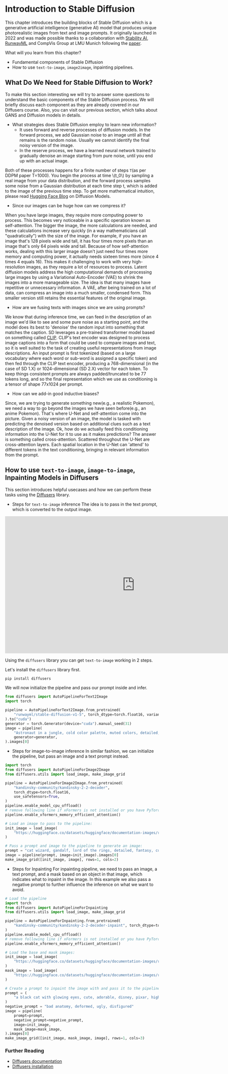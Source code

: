 # Introduction to Stable Diffusion
This chapter introduces the building blocks of Stable Diffusion which is a generative artificial intelligence (generative AI) model that produces unique photorealistic images from text and image prompts. It originally launched in 2022 and was made possible thanks to a collaboration with
[Stability AI](https://stability.ai/), [RunwayML](https://runwayml.com/) and CompVis Group at LMU Munich following the [paper](https://arxiv.org/pdf/2112.10752.pdf).

What will you learn from this chapter?
- Fundamental components of Stable Diffusion
- How to use `text-to-image`, `image2image`, inpainting pipelines.

## What Do We Need for Stable Diffusion to Work?
To make this section interesting we will try to answer some questions to understand the basic components of the Stable Diffusion process. 
We will briefly discuss each component as they are already covered in our Diffusers course. Also, you can visit our previous section, which talks about GANS and Diffusion models in details.

- What strategies does Stable Diffusion employ to learn new information?
    - It uses forward and reverse processes of diffusion models. In the forward process, we add Gaussian noise to an image until all that remains is the random noise. Usually we cannot identify the final noisy version of the image.
    - In the reserve process, we have a learned neural network trained to gradually denoise an image starting from pure noise, until you end up with an actual image.

Both of these processes happens for a finite number of steps `T`(as per DDPM paper T=1000). You begin the process at time \\(t_0\\) by sampling a real image from your data distribution, and the forward process samples some noise from a Gaussian distribution at each time step t, which is added to the image of the previous time step. To get more mathematical intuition, please read [Hugging Face Blog](https://huggingface.co/blog/annotated-diffusion) on Diffusion Models. 

- Since our images can be huge how can we compress it?

When you have large images, they require more computing power to process. This becomes very noticeable in a specific operation known as self-attention. The bigger the image, the more calculations are needed, and these calculations increase very quickly (in a way mathematicians call "quadratically") with the size of the image.
For example, if you have an image that's 128 pixels wide and tall, it has four times more pixels than an image that's only 64 pixels wide and tall. Because of how self-attention works, dealing with this larger image doesn't just need four times more memory and computing power, it actually needs sixteen times more (since 4 times 4 equals 16). This makes it challenging to work with very high-resolution images, as they require a lot of resources to process. 
Latent diffusion models address the high computational demands of processing large images by using a Variational Auto-Encoder (VAE) to shrink the images into a more manageable size. The idea is that many images have repetitive or unnecessary information. A VAE, after being trained on a lot of data, can compress an image into a much smaller, condensed form. This smaller version still retains the essential features of the original image.

- How are we fusing texts with images since we are using prompts?

We know that during inference time, we can feed in the description of an image we'd like to see and some pure noise as a starting point, and the model does its best to 'denoise' the random input into something that matches the caption.
SD leverages a pre-trained transformer model based on something called [CLIP](https://github.com/johko/computer-vision-course/blob/main/chapters/en/Unit%204%20-%20Mulitmodal%20Models/CLIP%20and%20relatives/clip.mdx). CLIP's text encoder was designed to process image captions into a form that could be used to compare images and text, so it is well suited to the task of creating useful representations from image descriptions. An input prompt is first tokenized (based on a large vocabulary where each word or sub-word is assigned a specific token) and then fed through the CLIP text encoder, producing a 768-dimensional (in the case of SD 1.X) or 1024-dimensional (SD 2.X) vector for each token. To keep things consistent prompts are always padded/truncated to be 77 tokens long, and so the final representation which we use as conditioning is a tensor of shape 77x1024 per prompt.

- How can we add-in good inductive biases? 

Since, we are trying to generate something new(e.g., a realistic Pokemon), we need a way to go beyond the images we have seen before(e.g., an anime Pokemon). That's where U-Net and self-attention come into the picture. Given a noisy version of an image, the model is tasked with predicting the denoised version based on additional clues such as a text description of the image. Ok, how do we actually feed this conditioning information into the U-Net for it to use as it makes predictions? The answer is something called cross-attention. Scattered throughout the U-Net are cross-attention layers. 
Each spatial location in the U-Net can 'attend' to different tokens in the text conditioning, bringing in relevant information from the prompt. 


## How to use `text-to-image`, `image-to-image`, Inpainting Models in Diffusers
This section introduces helpful usecases and how we can perform these tasks using the [Diffusers](https://github.com/huggingface/diffusers) library.
- Steps for `text-to-image` inference
The idea is to pass in the text prompt, which is converted to the output image.

<iframe
	src="https://hysts-controlnet-v1-1.hf.space/"
	frameborder="0"
	width="850"
	height="450">
</iframe>

Using the `diffusers` library you can get `text-to-image` working in 2 steps.

Let's install the `diffusers` library first.
```bash
pip install diffusers
```

We will now initialize the pipeline and pass our prompt inside and infer.
```python
from diffusers import AutoPipelineForText2Image
import torch

pipeline = AutoPipelineForText2Image.from_pretrained(
    "runwayml/stable-diffusion-v1-5", torch_dtype=torch.float16, variant="fp16"
).to("cuda")
generator = torch.Generator(device="cuda").manual_seed(31)
image = pipeline(
    "Astronaut in a jungle, cold color palette, muted colors, detailed, 8k",
    generator=generator,
).images[0]
```

- Steps for image-to-image inference
In similar fashion, we can initialize the pipeline, but pass an image and a text prompt instead.
```python
import torch
from diffusers import AutoPipelineForImage2Image
from diffusers.utils import load_image, make_image_grid

pipeline = AutoPipelineForImage2Image.from_pretrained(
    "kandinsky-community/kandinsky-2-2-decoder",
    torch_dtype=torch.float16,
    use_safetensors=True,
)
pipeline.enable_model_cpu_offload()
# remove following line if xFormers is not installed or you have PyTorch 2.0 or higher installed
pipeline.enable_xformers_memory_efficient_attention()

# Load an image to pass to the pipeline:
init_image = load_image(
    "https://huggingface.co/datasets/huggingface/documentation-images/resolve/main/diffusers/cat.png"
)

# Pass a prompt and image to the pipeline to generate an image:
prompt = "cat wizard, gandalf, lord of the rings, detailed, fantasy, cute, adorable, Pixar, Disney, 8k"
image = pipeline(prompt, image=init_image).images[0]
make_image_grid([init_image, image], rows=1, cols=2)
```

- Steps for Inpainting
For inpainting pipeline, we need to pass an image, a text prompt, and a mask based on an object in that image, which indicates what to inpaint in the image. 
In this example we also pass a negative prompt to further influence the inference on what we want to avoid.
```python
# Load the pipeline
import torch
from diffusers import AutoPipelineForInpainting
from diffusers.utils import load_image, make_image_grid

pipeline = AutoPipelineForInpainting.from_pretrained(
    "kandinsky-community/kandinsky-2-2-decoder-inpaint", torch_dtype=torch.float16
)
pipeline.enable_model_cpu_offload()
# remove following line if xFormers is not installed or you have PyTorch 2.0 or higher installed
pipeline.enable_xformers_memory_efficient_attention()

# Load the base and mask images:
init_image = load_image(
    "https://huggingface.co/datasets/huggingface/documentation-images/resolve/main/diffusers/inpaint.png"
)
mask_image = load_image(
    "https://huggingface.co/datasets/huggingface/documentation-images/resolve/main/diffusers/inpaint_mask.png"
)

# Create a prompt to inpaint the image with and pass it to the pipeline with the base and mask images:
prompt = (
    "a black cat with glowing eyes, cute, adorable, disney, pixar, highly detailed, 8k"
)
negative_prompt = "bad anatomy, deformed, ugly, disfigured"
image = pipeline(
    prompt=prompt,
    negative_prompt=negative_prompt,
    image=init_image,
    mask_image=mask_image,
).images[0]
make_image_grid([init_image, mask_image, image], rows=1, cols=3)
```

### Further Reading
- [Diffusers documentation](https://huggingface.co/docs/diffusers/using-diffusers/pipeline_overview)
- [Diffusers installation](https://huggingface.co/docs/diffusers/installation)